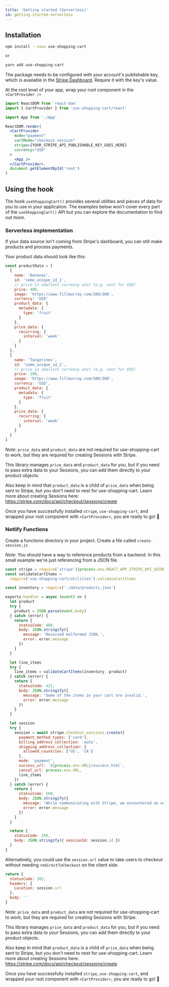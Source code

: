 ```yaml
---
title: 'Getting started (Serverless)'
id: getting-started-serverless
---
```


## Installation

```bash
npm install --save use-shopping-cart

or

yarn add use-shopping-cart
```

The package needs to be configured with your account's publishable key, which is available in the [Stripe Dashboard](https://dashboard.stripe.com/apikeys). Require it with the key's value.

At the root level of your app, wrap your root component in the `<CartProvider />`

```jsx
import ReactDOM from 'react-dom'
import { CartProvider } from 'use-shopping-cart/react'

import App from './App'

ReactDOM.render(
  <CartProvider
    mode="payment"
    cartMode="checkout-session"
    stripe={YOUR_STRIPE_API_PUBLISHABLE_KEY_GOES_HERE}
    currency="USD"
  >
    <App />
  </CartProvider>,
  document.getElementById('root')
)
```

## Using the hook

The hook `useShoppingCart()` provides several utilities and pieces of data for you to use in your application. The examples below won't cover every part of the `useShoppingCart()` API but you can explore the documentation to find out more.

### Serverless implementation

If your data source isn't coming from Stripe's dashboard, you can still make products and process payments.

Your product data should look like this:

```js
const productData = [
  {
    name: 'Bananas',
    id: 'some_unique_id_1',
    // price in smallest currency unit (e.g. cent for USD)
    price: 400,
    image: 'https://www.fillmurray.com/300/300',
    currency: 'USD'
    product_data: {
      metadata: {
        type: 'fruit'
      }
    },
    price_data: {
      recurring: {
        interval: 'week'
      }
    }
  },
  {
    name: 'Tangerines',
    id: 'some_unique_id_2',
    // price in smallest currency unit (e.g. cent for USD)
    price: 100,
    image: 'https://www.fillmurray.com/300/300',
    currency: 'USD',
    product_data: {
      metadata: {
        type: 'fruit'
      }
    },
    price_data: {
      recurring: {
        interval: 'week'
      }
    }
  }
]
```

_Note_: `price_data` and `product_data` are not required for use-shopping-cart to work, but they are required for creating Sessions with Stripe.

This library manages `price_data` and `product_data` for you, but if you need to pass extra data to your Sessions, you can add them directly to your
product objects.

Also keep in mind that `product_data` is a child of `price_data` when being sent to Stripe, but you don't need to nest for use-shopping-cart. Learn more about
creating Sessions here: https://stripe.com/docs/api/checkout/sessions/create

Once you have successfully installed `stripe`, `use-shopping-cart`, and wrapped your root component with `<CartProvider>`, you are ready to go! 🚀

### Netlify Functions

Create a functions directory in your project. Create a file called `create-session.js`

_Note_: You should have a way to reference products from a backend. In this small example we're just referencing from a JSON file.

```js
const stripe = require('stripe')(process.env.REACT_APP_STRIPE_API_SECRET)
const validateCartItems =
  require('use-shopping-cart/utilities').validateCartItems

const inventory = require('./data/products.json')

exports.handler = async (event) => {
  let product
  try {
    product = JSON.parse(event.body)
  } catch (error) {
    return {
      statusCode: 400,
      body: JSON.stringify({
        message: 'Received malformed JSON.',
        error: error.message
      })
    }
  }

  let line_items
  try {
    line_items = validateCartItems(inventory, product)
  } catch (error) {
    return {
      statusCode: 422,
      body: JSON.stringify({
        message: 'Some of the items in your cart are invalid.',
        error: error.message
      })
    }
  }

  let session
  try {
    session = await stripe.checkout.sessions.create({
      payment_method_types: ['card'],
      billing_address_collection: 'auto',
      shipping_address_collection: {
        allowed_countries: ['US', 'CA']
      },
      mode: 'payment',
      success_url: `${process.env.URL}/success.html`,
      cancel_url: process.env.URL,
      line_items
    })
  } catch (error) {
    return {
      statusCode: 500,
      body: JSON.stringify({
        message: 'While communicating with Stripe, we encountered an error.',
        error: error.message
      })
    }
  }

  return {
    statusCode: 200,
    body: JSON.stringify({ sessionId: session.id })
  }
}
```

Alternatively, you could use the `session.url` value to take users to checkout without needing `redirectToCheckout` on the client side.

```js
return {
  statusCode: 302,
  headers: {
    Location: session.url
  },
  body: ''
}
```

_Note_: `price_data` and `product_data` are not required for use-shopping-cart to work, but they are required for creating Sessions with Stripe.

This library manages `price_data` and `product_data` for you, but if you need to pass extra data to your Sessions, you can add them directly to your
product objects.

Also keep in mind that `product_data` is a child of `price_data` when being sent to Stripe, but you don't need to nest for use-shopping-cart. Learn more about
creating Sessions here: https://stripe.com/docs/api/checkout/sessions/create

Once you have successfully installed `stripe`, `use-shopping-cart`, and wrapped your root component with `<CartProvider>`, you are ready to go! 🚀
